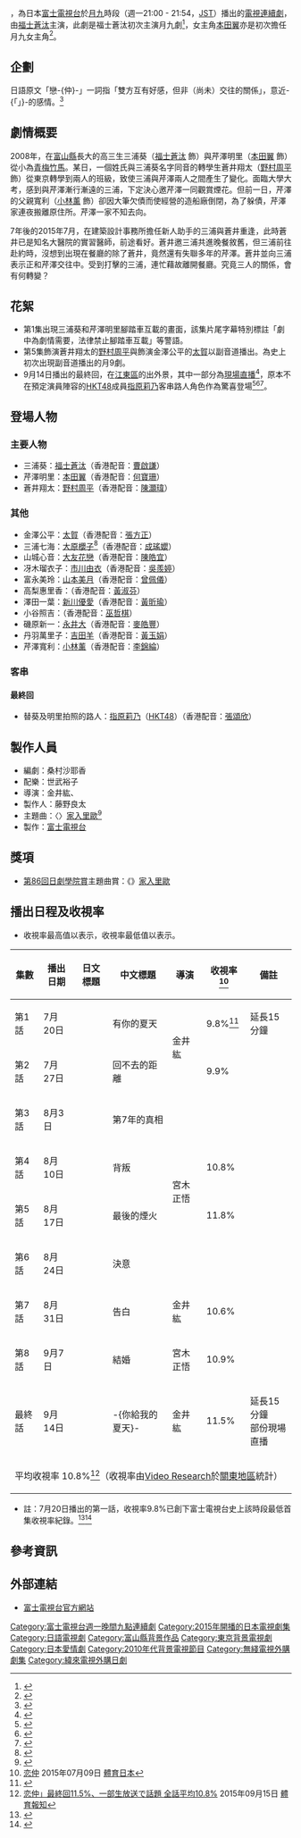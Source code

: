 {{noteTA
|G1=JP Show
|T=zh-hans:闪烁的二次爱恋;zh-tw:閃爍的二次愛戀;zh-hk:友人戀愛;zh:戀仲;zh-hant:戀人未滿;
|1=zh-hans:闪烁的二次爱恋;zh-tw:閃爍的二次愛戀;zh-hk:友人戀愛;zh-hant:戀人未滿;
}}
{{電視節目資訊框
| 顏色       = #F08080
| 名稱       = 戀仲
| 原名       = {{lang|ja|恋仲}}
| 圖片       = Koinaka.JPG
| 類型       =  
| 原創       = 
| 導演       = 金井紘、{{link-ja|宮木正悟|宮木正悟}}
| 編劇       = 桑村沙耶香
| 演出       = [[福士蒼汰|福士蒼汰]]
| 片頭曲     = 
| 片尾曲     = 
| 主題曲     = 〈{{link-ja|你給我的夏天|君がくれた夏 (家入レオの曲)|-{你給我的夏天}-}}〉[[家入里歐|家入里歐]]
| 國家       = {{JPN}}
| 地區       = {{JPN}}
| 語言       = [[日語|日語]]
| 季數       = 
| 集數       = 9
| 製作人     = 藤野良太
| 外景       = {{JPN}}
| 每集長     = 54分鐘（含廣告）
| 頻道       = [[富士電視台|富士電視台]]
| 電視網     = 
| 視訊制式   = [[高清晰度电视|高解析度電視]]
| 音訊制式   = [[立體聲|立體聲]]
| 首播國家= {{JPN}}
| 開始       = 2015年7月20日
| 結束       = 2015年9月14日
| 首播國家1= {{TWN}}
| 頻道1  = [[MY_101綜合台|MY 101綜合台]]
| 開始1    = 2015年7月24日
| 結束1    = 2015年9月18日
| 首播國家2= {{HKG}}
| 頻道2  = [[TVB日劇台|TVB日劇台]]
| 開始2    = 2015年10月4日
| 結束2    = 2015年11月1日
| 首播國家3= {{TWN}}
| 頻道3  = [[緯來日本台|緯來日本台]]
| 開始3    = 2016年1月26日
| 結束3    = 2016年2月5日<br>播出時間：週一至週五20:00-21:00<br>（[[日語|日語]]發音，[[中文|中文]]字幕）
| 中國大陸名稱 = 闪烁的二次爱恋
| 台灣名稱     = 閃爍的二次愛戀（MY 101綜合台）<br>戀人未滿（緯來日本台）
| 港澳名稱     = 友人戀愛
| 馬新名稱     = 
| 官方網站   = http://www.fujitv.co.jp/koinaka/
| imdb_id    = 
| tv_com_id  = 
}}
{{日本作品|閃爍的二次愛戀|恋仲}}，為日本[[富士電視台|富士電視台]]於[[富士電視台週一晚間九點連續劇|月九]]時段（週一21:00 - 21:54，[[日本標準時|JST]]）播出的[[日本電視劇|電視連續劇]]，由[[福士蒼汰|福士蒼汰]]主演，此劇是福士蒼汰初次主演月九劇<ref>{{Cite web |url=http://www.oricon.co.jp/news/2052960/full/ |title=福士蒼汰、月9で連ドラ初主演 「何をしてやろうか、楽しみ」 |access-date=2015-07-02 |archive-date=2019-05-18 |archive-url=https://web.archive.org/web/20190518065541/https://www.oricon.co.jp/news/2052960/full/ |dead-url=no }}</ref>，女主角[[本田翼|本田翼]]亦是初次擔任月九女主角<ref>{{Cite web |url=http://www.oricon.co.jp/news/2053685/full/ |title=本田翼、“月9”初ヒロイン 福士蒼汰と“恋仲”に |access-date=2015-07-02 |archive-date=2020-12-01 |archive-url=https://web.archive.org/web/20201201063450/https://www.oricon.co.jp/news/2053685/full/ |dead-url=no }}</ref>。

== 企劃 ==
日語原文「戀-{仲}-」一詞指「雙方互有好感，但非（尚未）交往的關係」，意近-{「{{link-ja|朋友以上、情侶未滿|友達以上、恋人未満}}」}-的感情。<ref>{{Cite web |url=http://www.cinemacafe.net/article/2015/07/06/32446.html |title=福士蒼汰、“壁ドン”封印宣言！ 月9「恋仲」の情けない男で「新しい発見ある」 |access-date=2015-07-09 |archive-date=2019-05-16 |archive-url=https://web.archive.org/web/20190516215603/https://www.cinemacafe.net/article/2015/07/06/32446.html |dead-url=no }}</ref>

== 劇情概要 ==
2008年，在[[富山縣|富山縣]]長大的高三生三浦葵（[[福士蒼汰|福士蒼汰]] 飾）與芹澤明里（[[本田翼|本田翼]] 飾）從小為[[青梅竹馬|青梅竹馬]]。某日，一個姓氏與三浦葵名字同音的轉學生蒼井翔太（[[野村周平|野村周平]] 飾）從東京轉學到兩人的班級，致使三浦與芹澤兩人之間產生了變化。面臨大學大考，感到與芹澤漸行漸遠的三浦，下定決心邀芹澤一同觀賞煙花。但前一日，芹澤的父親寬利（[[小林薰|小林薰]] 飾）卻因大筆欠債而使經營的造船廠倒閉，為了躲債，芹澤家連夜搬離原住所。芹澤一家不知去向。

7年後的2015年7月，在建築設計事務所擔任新人助手的三浦與蒼井重逢，此時蒼井已是知名大醫院的實習醫師，前途看好。蒼井邀三浦共進晚餐敘舊，但三浦前往赴約時，沒想到出現在餐廳的除了蒼井，竟然還有失聯多年的芹澤。蒼井並向三浦表示正和芹澤交往中。受到打擊的三浦，連忙藉故離開餐廳。究竟三人的關係，會有何轉變？

== 花絮 ==
* 第1集出現三浦葵和芹澤明里腳踏車互載的畫面，該集片尾字幕特別標註「劇中為劇情需要，法律禁止腳踏車互載」等警語。
* 第5集飾演蒼井翔太的[[野村周平|野村周平]]與飾演金澤公平的[[太賀|太賀]]以副音道播出。為史上初次出現副音道播出的月9劇。
* 9月14日播出的最終回，在[[江東區_(東京都)|江東區]]的{{link-ja|水之廣場公園|水の広場公園}}出外景，其中一部分為[[現場直播|現場直播]]<ref>{{Cite web |url= http://www.daily.co.jp/gossip/2015/09/07/0008373657.shtml?pg=2 |title= 「恋仲」ドキドキの最終回は一部生放送 |publisher= デイリースポーツ online |date= 2015-09-07 |accessdate= 2015-09-07 |archive-date= 2020-09-23 |archive-url= https://web.archive.org/web/20200923004212/https://www.daily.co.jp/gossip/2015/09/07/0008373657.shtml?pg=2 |dead-url= no }}</ref>，原本不在預定演員陣容的[[HKT48|HKT48]]成員[[指原莉乃|指原莉乃]]客串路人角色作為驚喜登場<ref>{{Cite web |url=http://ent.ltn.com.tw/news/breakingnews/1445623 |title=女星驚喜客串偶像劇 竟自嘲長得醜！ |access-date=2015-10-05 |archive-date=2019-05-18 |archive-url=https://web.archive.org/web/20190518050047/https://ent.ltn.com.tw/news/breakingnews/1445623 |dead-url=no }}</ref><ref>{{Cite web |url=http://japan.people.com.cn/BIG5/n/2015/0826/c35468-27520749.html |title=HKT48指原莉乃出演日劇《戀仲》？ 堪稱奇跡 |access-date=2015-10-05 |archive-date=2016-03-04 |archive-url=https://web.archive.org/web/20160304063514/http://japan.people.com.cn/BIG5/n/2015/0826/c35468-27520749.html |dead-url=no }}</ref><ref>{{Cite web |date=2015-09-14 |url=http://www.oricon.co.jp/news/2059152/full/ |title=指原莉乃『恋仲』最終回に生出演「月9女優になれました!」 |work=ORICON STYLE |publisher=オリコン |accessdate=2015-09-15 |archive-date=2020-11-08 |archive-url=https://web.archive.org/web/20201108112752/https://www.oricon.co.jp/news/2059152/full/ |dead-url=no }}</ref>。

== 登場人物 ==
=== 主要人物 ===
*三浦葵：[[福士蒼汰|福士蒼汰]]（香港配音：[[曹啟謙|曹啟謙]]）
*芹澤明里：[[本田翼|本田翼]]（香港配音：[[何寶珊|何寶珊]]）
*蒼井翔太：[[野村周平|野村周平]]（香港配音：[[陳灝瑋|陳灝瑋]]）

=== 其他 ===
*金澤公平：[[太賀|太賀]]（香港配音：[[張方正|張方正]]）
*三浦七海：[[大原櫻子|大原櫻子]]<ref>{{Cite web |url=http://mdpr.jp/news/detail/1498503 |title=大原櫻子、月9「恋仲」強烈ビジュアル公開 福士蒼汰の妹役で“変身” |access-date=2015-07-02 |archive-date=2019-05-18 |archive-url=https://web.archive.org/web/20190518204844/https://mdpr.jp/news/detail/1498503 |dead-url=no }}</ref>（香港配音：[[成瑤孆|成瑤孆]]）
*山城心音：[[大友花戀|大友花戀]]（香港配音：[[陳皓宜|陳皓宜]]）
*冴木瑠衣子：[[市川由衣|市川由衣]]（香港配音：[[吳羨婷|吳羨婷]]）
*富永美玲：[[山本美月|山本美月]]（香港配音：[[曾佩儀|曾佩儀]]）
*高梨惠里香：{{link-ja|馬場園梓|馬場園梓}}（香港配音：[[黃淑芬|黃淑芬]]）
*澤田一葉：[[新川優愛|新川優愛]]（香港配音：[[黃昕瑜|黃昕瑜]]）
*小谷照吉：{{link-ja|前野朋哉|前野朋哉}}（香港配音：[[巫哲棋|巫哲棋]]）
*磯原新一：[[永井大|永井大]]（香港配音：[[麥皓豐|麥皓豐]]）
*丹羽萬里子：[[吉田羊|吉田羊]]（香港配音：[[黃玉娟|黃玉娟]]）
*芹澤寬利：[[小林薰|小林薰]]（香港配音：[[李錦綸_(配音員)|李錦綸]]）

=== 客串 ===
==== 最終回 ====
*替葵及明里拍照的路人：[[指原莉乃|指原莉乃]]（[[HKT48|HKT48]]）（香港配音：[[張頌欣|張頌欣]]）

== 製作人員 ==
*編劇：桑村沙耶香
*配樂：世武裕子
*導演：金井紘、{{link-ja|宮木正悟|宮木正悟}}
*製作人：藤野良太
*主題曲：〈{{link-ja|你給我的夏天|君がくれた夏 (家入レオの曲)|-{你給我的夏天}-}}〉[[家入里歐|家入里歐]]<ref>{{Cite web |url=http://okmusic.jp/#!/news/81835 |title=家入レオ、ニューシングルは月9ドラマ『恋仲』主題歌 |accessdate=2015-07-02 |archive-date=2017-02-08 |archive-url=https://archive.today/20170208164610/http://okmusic.jp/%23!/news/152806#!/news/81835 |dead-url=yes }}</ref>
*製作：[[富士電視台|富士電視台]]

== 獎項 ==
*[[第86回日劇學院賞|第86回日劇學院賞]]主題曲賞：《{{link-ja|你給我的夏天|君がくれた夏 (家入レオの曲)|-{你給我的夏天}-}}》[[家入里歐|家入里歐]]

== 播出日程及收視率 ==
*收視率最高值以{{color|red|'''紅色'''}}表示，收視率最低值以{{color|blue|'''蓝色'''}}表示。
{| class="wikitable" style="text-align:center"
|-
!集數!!播出日期!!日文標題!!中文標題!!導演!!收視率<ref>[http://www.sponichi.co.jp/entertainment/yomimono/drama/2015/07_09/koinaka/ 恋仲] {{webarchive|url=https://web.archive.org/web/20150915081801/http://www.sponichi.co.jp/entertainment/yomimono/drama/2015/07_09/koinaka/ |date=2015-09-15 }} 2015年07月09日 [[體育日本|體育日本]]</ref>!!備註
|-
|第1話||7月20日||{{lang|ja|君がいた夏}}||有你的夏天||rowspan="2"|金井紘||{{0}}9.8%<ref>{{Cite web |url=http://www.nikkansports.com/entertainment/news/1510466.html |title=フジ月9「恋仲」まさかの視聴率１ケタ発進 |access-date=2015-07-21 |archive-date=2019-05-16 |archive-url=https://web.archive.org/web/20190516214037/https://www.nikkansports.com/entertainment/news/1510466.html |dead-url=no }}</ref>||延長15分鐘
|-
|第2話||7月27日||{{lang|ja|戻れない距離}}||回不去的距離||{{0}}9.9%||
|-
|第3話||8月{{0}}3日||{{lang|ja|7年目の真実}}||第7年的真相||rowspan="4"|宮木正悟||{{color|red|'''11.9%'''}}||
|-
|第4話||8月10日||{{lang|ja|裏切り}}||背叛||10.8%||
|-
|第5話||8月17日||{{lang|ja|最後の花火}}||最後的煙火||11.8%||
|-
|第6話||8月24日||{{lang|ja|決意}}||決意||{{color|blue|{{0}}'''9.5%'''}}||
|-
|第7話||8月31日||{{lang|ja|告白}}||告白||金井紘||10.6%||
|-
|第8話||9月{{0}}7日||{{lang|ja|結婚}}||結婚||宮木正悟||10.9%||
|-
|最終話||9月14日||{{lang|ja|君がくれた夏}}||-{你給我的夏天}-||金井紘||11.5%||延長15分鐘<br>部份現場直播
|-
!colspan="7"|平均收視率 10.8%<ref>[http://www.hochi.co.jp/entertainment/20150915-OHT1T50009.html 恋仲」最終回11.5%、一部生放送で話題 全話平均10.8%] {{webarchive|url=https://web.archive.org/web/20150915043205/http://www.hochi.co.jp/entertainment/20150915-OHT1T50009.html |date=2015-09-15 }} 2015年09月15日 [[體育報知|體育報知]]</ref>（收視率由[[Video_Research|Video Research]]於[[關東地方|關東地區]]統計）
|}

*註：7月20日播出的第一話，收視率9.8%已創下富士電視台史上該時段最低首集收視率紀錄。<ref>{{Cite web |url=http://big5.askci.com/ent/2015/07/21/1049592ohl.shtml |title=福士蒼汰主演富士臺月9《戀仲》創歷史紀錄：富士臺沒丟過這種臉 |access-date=2015-07-21 |archive-date=2019-05-15 |archive-url=https://web.archive.org/web/20190515033553/http://big5.askci.com/ent/2015/07/21/1049592ohl.shtml |dead-url=no }}</ref><ref>{{Cite web |url=http://www.excite.co.jp/News/entertainment_g/20150721/Cyzowoman_201507_post_16726.html |title=福士蒼汰『恋仲』、初回9.8％の大爆死！　月9史上“異例”の1ケタスタートに「予感してた」 |access-date=2015-07-22 |archive-date=2015-10-27 |archive-url=https://web.archive.org/web/20151027051014/http://www.excite.co.jp/News/entertainment_g/20150721/Cyzowoman_201507_post_16726.html |dead-url=no }}</ref>

== 參考資訊 ==
{{Reflist}}

== 外部連結 ==
* [http://www.fujitv.co.jp/koinaka/ 富士電視台官方網站] {{Wayback|url=http://www.fujitv.co.jp/koinaka/ |date=20200927072702 }}{{ja}}

{{電視節目的變遷
|電視台={{JPN}} [[富士電視台|富士電視台]]
|播放檔次=[[富士電視台週一晚間九點連續劇|週一晚間九點連續劇]]
|節目名稱=-{戀仲}-<br>（2015.7.20－2015.9.14）
|上一節目=[[歡迎來我家#電視劇|歡迎來我家]]<br>（2015.4.13－2015.6.15）
|下一節目=-{[[朝5晚9～我愛上了型男和尚～|朝5晚9～我愛上了型男和尚～]]}-<br>（2015.10.12－2015.12.14）
}}
{{電視節目的變遷
|電視台={{flagicon|TWN}}[[MY_101綜合台|MY 101綜合台]]
|播放檔次=週五22:00 - 23:00
|節目名稱=-{閃爍的二次愛戀}-‬<br>（2015.7.24 - 2015.9.18）
|上一節目=-{[[倒數第二次戀愛|倒數第二次戀愛]]秋篇}-‬<br>（2015.7.3 - 2015.7.10）
|下一節目=-{[[我們仍未知道那天所看見的花名。|我們仍未知道那天所看見的花名。]]}-‬<br>（2015.9.25 - 2015.10.2）
}}
{{電視節目的變遷
|電視台= {{flagicon|HK}} 香港 [[TVB日劇台|TVB日劇台]]
|播放檔次= 星期日 15:30 - 17:25/17:30、19:30 - 21:30及23:30 - 1:30<br />11月1日 15:30 - 16:30、19:30 - 20:30及23:30 - 00:30
|節目名稱= -{友人戀愛}-<br/>（2015.10.4 - 2015.11.1）
|上一節目= {{link-ja|罪人的謊言|罪人の嘘}}<br/>（2015.9.13 - 2015.9.27）
|下一節目= -{[[湊仔刑警|湊仔刑警]]}-<br/>（2015.11.8 - 2015.12.13）
}}
{{電視節目的變遷
|電視台= {{flagicon|TWN}} 台灣 [[緯來日本台|緯來日本台]]
|播放檔次= 每週一至週五 20:00 - 21:00
|節目名稱= 戀-{人}-未滿<br/>（2016.1.26 - 2016.2.5）
|上一節目= -{[[小希|小希的洋菓子]]}-<br/>（2015.11.12 - 2016.1.25）
|下一節目= -{[[花燃|花燃‧維新群雄養成塾]]}-<br/>（2016.2.15 - 2016.4.22）
}}
{{富士電視台週一晚間九點連續劇}}
{{2015年台灣播出之日劇}}
{{2016年台灣播出之日劇}}
{{2015年香港播出之日劇}}
{{DEFAULTSORT:koinaka}}
[[Category:富士電視台週一晚間九點連續劇|Category:富士電視台週一晚間九點連續劇]]
[[Category:2015年開播的日本電視劇集|Category:2015年開播的日本電視劇集]]
[[Category:日語電視劇|Category:日語電視劇]]
[[Category:富山縣背景作品|Category:富山縣背景作品]]
[[Category:東京背景電視劇|Category:東京背景電視劇]]
[[Category:日本愛情劇|Category:日本愛情劇]]
[[Category:2010年代背景電視節目|Category:2010年代背景電視節目]]
[[Category:無綫電視外購劇集|Category:無綫電視外購劇集]]
[[Category:緯來電視外購日劇|Category:緯來電視外購日劇]]